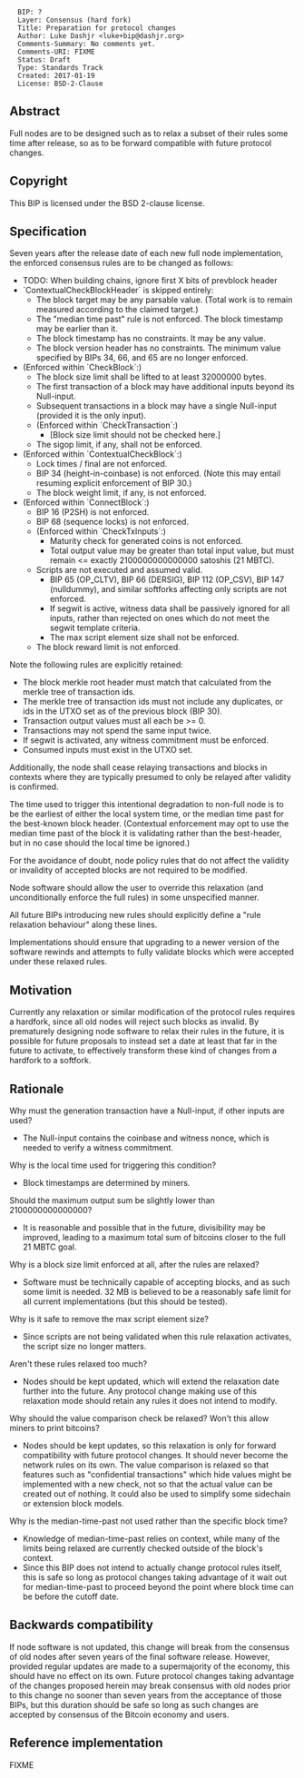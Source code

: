 <pre>
  BIP: ?
  Layer: Consensus (hard fork)
  Title: Preparation for protocol changes
  Author: Luke Dashjr <luke+bip@dashjr.org>
  Comments-Summary: No comments yet.
  Comments-URI: FIXME
  Status: Draft
  Type: Standards Track
  Created: 2017-01-19
  License: BSD-2-Clause
</pre>

==Abstract==

Full nodes are to be designed such as to relax a subset of their rules some time after release, so as to be forward compatible with future protocol changes.

==Copyright==

This BIP is licensed under the BSD 2-clause license.

==Specification==

Seven years after the release date of each new full node implementation, the enforced consensus rules are to be changed as follows:

* TODO: When building chains, ignore first X bits of prevblock header
* `ContextualCheckBlockHeader` is skipped entirely:
** The block target may be any parsable value. (Total work is to remain measured according to the claimed target.)
** The "median time past" rule is not enforced. The block timestamp may be earlier than it.
** The block timestamp has no constraints. It may be any value.
** The block version header has no constraints. The minimum value specified by BIPs 34, 66, and 65 are no longer enforced.
* (Enforced within `CheckBlock`:)
** The block size limit shall be lifted to at least 32000000 bytes.
** The first transaction of a block may have additional inputs beyond its Null-input.
** Subsequent transactions in a block may have a single Null-input (provided it is the only input).
** (Enforced within `CheckTransaction`:)
*** [Block size limit should not be checked here.]
** The sigop limit, if any, shall not be enforced.
* (Enforced within `ContextualCheckBlock`:)
** Lock times / final are not enforced.
** BIP 34 (height-in-coinbase) is not enforced. (Note this may entail resuming explicit enforcement of BIP 30.)
** The block weight limit, if any, is not enforced.
* (Enforced within `ConnectBlock`:)
** BIP 16 (P2SH) is not enforced.
** BIP 68 (sequence locks) is not enforced.
** (Enforced within `CheckTxInputs`:)
*** Maturity check for generated coins is not enforced.
*** Total output value may be greater than total input value, but must remain <= exactly 2100000000000000 satoshis (21 MBTC).
** Scripts are not executed and assumed valid.
*** BIP 65 (OP_CLTV), BIP 66 (DERSIG), BIP 112 (OP_CSV), BIP 147 (nulldummy), and similar softforks affecting only scripts are not enforced.
*** If segwit is active, witness data shall be passively ignored for all inputs, rather than rejected on ones which do not meet the segwit template criteria.
*** The max script element size shall not be enforced.
** The block reward limit is not enforced.

Note the following rules are explicitly retained:
* The block merkle root header must match that calculated from the merkle tree of transaction ids.
* The merkle tree of transaction ids must not include any duplicates, or ids in the UTXO set as of the previous block (BIP 30).
* Transaction output values must all each be >= 0.
* Transactions may not spend the same input twice.
* If segwit is activated, any witness commitment must be enforced.
* Consumed inputs must exist in the UTXO set.

Additionally, the node shall cease relaying transactions and blocks in contexts where they are typically presumed to only be relayed after validity is confirmed.

The time used to trigger this intentional degradation to non-full node is to be the earliest of either the local system time, or the median time past for the best-known block header.
(Contextual enforcement may opt to use the median time past of the block it is validating rather than the best-header, but in no case should the local time be ignored.)

For the avoidance of doubt, node policy rules that do not affect the validity or invalidity of accepted blocks are not required to be modified.

Node software should allow the user to override this relaxation (and unconditionally enforce the full rules) in some unspecified manner.

All future BIPs introducing new rules should explicitly define a "rule relaxation behaviour" along these lines.

Implementations should ensure that upgrading to a newer version of the software rewinds and attempts to fully validate blocks which were accepted under these relaxed rules.

==Motivation==

Currently any relaxation or similar modification of the protocol rules requires a hardfork, since all old nodes will reject such blocks as invalid.
By prematurely designing node software to relax their rules in the future, it is possible for future proposals to instead set a date at least that far in the future to activate, to effectively transform these kind of changes from a hardfork to a softfork.

==Rationale==

Why must the generation transaction have a Null-input, if other inputs are used?

* The Null-input contains the coinbase and witness nonce, which is needed to verify a witness commitment.

Why is the local time used for triggering this condition?

* Block timestamps are determined by miners.

Should the maximum output sum be slightly lower than 2100000000000000?

* It is reasonable and possible that in the future, divisibility may be improved, leading to a maximum total sum of bitcoins closer to the full 21 MBTC goal.

Why is a block size limit enforced at all, after the rules are relaxed?

* Software must be technically capable of accepting blocks, and as such some limit is needed. 32 MB is believed to be a reasonably safe limit for all current implementations (but this should be tested).

Why is it safe to remove the max script element size?

* Since scripts are not being validated when this rule relaxation activates, the script size no longer matters.

Aren't these rules relaxed too much?

* Nodes should be kept updated, which will extend the relaxation date further into the future. Any protocol change making use of this relaxation mode should retain any rules it does not intend to modify.

Why should the value comparison check be relaxed? Won't this allow miners to print bitcoins?

* Nodes should be kept updates, so this relaxation is only for forward compatibility with future protocol changes. It should never become the network rules on its own. The value comparison is relaxed so that features such as "confidential transactions" which hide values might be implemented with a new check, not so that the actual value can be created out of nothing. It could also be used to simplify some sidechain or extension block models.

Why is the median-time-past not used rather than the specific block time?

* Knowledge of median-time-past relies on context, while many of the limits being relaxed are currently checked outside of the block's context.
* Since this BIP does not intend to actually change protocol rules itself, this is safe so long as protocol changes taking advantage of it wait out for median-time-past to proceed beyond the point where block time can be before the cutoff date.

==Backwards compatibility==

If node software is not updated, this change will break from the consensus of old nodes after seven years of the final software release.
However, provided regular updates are made to a supermajority of the economy, this should have no effect on its own.
Future protocol changes taking advantage of the changes proposed herein may break consensus with old nodes prior to this change no sooner than seven years from the acceptance of those BIPs, but this duration should be safe so long as such changes are accepted by consensus of the Bitcoin economy and users.

==Reference implementation==

FIXME
